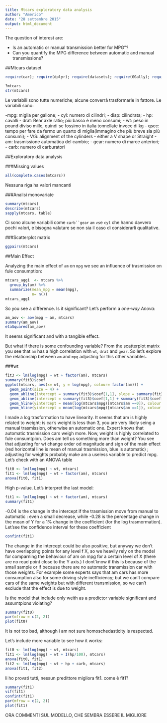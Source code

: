 ```yaml
---
title: Mtcars exploratory data analysis
author: "Americo"
date: "28 settembre 2015"
output: html_document
---
```

The question of interest are:

- Is an automatic or manual transmission better for MPG”?
- Can you quantify the MPG difference between automatic and manual transmissions?

##Mtcars dataset

```r
require(car); require(dplyr); require(datasets); require(GGally); require(psych); require(tidyr); require(ggplot2); require(lsr)
```

```r
?mtcars
str(mtcars)
```

Le variabili sono tutte numeriche; alcune converrà trasformarle in fattore.
Le variabili sono:

-mpg: miglia per gallone;
- cyl: numero di cilindri;
- disp: cilindrata;
- hp: cavalli
- drat: Rear axle ratio; più basso è meno consumi;
- wt: peso in pound diviso mille, quindi se fossimo in italia tonnellate invece di kg
- qsec: tempo per fare da fermo un quarto di miglia(immagino che più breve sia più consumi);
- V/S: alignment of the cylinders - either a V shape or Straight
- am: trasmissione automatica del cambio;
- gear: numero di marce anteriori;
- carb: numero di carburatori

##Exploratory data analysis

###Missing values

```r
all(complete.cases(mtcars))
```

Nessuna riga ha valori mancanti

###Analisi monovariate

```r
summary(mtcars)
describe(mtcars)
sapply(mtcars, table)
```

Ci sono alcune variabili come `carb``gear` `am` `vs`e `cyl` che hanno davvero pochi valori, e bisogna valutare se non sia il caso di considerarli qualitative. 

###Scatterplot matrix

```r
ggpairs(mtcars)
```
##Main Effect

Analyzing the main effect of `am` on `mpg` we see an influence of trasmission on fule consumption:

```r
mtcars_agg1  <- mtcars %>%
  group_by(am) %>%
  summarize(mean_mpg = mean(mpg),
            n= n())
mtcars_agg1
```

So you see a difference. Is it significant? Let's perform a *one-way Anova*:

```r
am_aov <- aov(mpg ~ am, mtcars)
summary(am_aov)
etaSquared(am_aov)
```

It seems significant and with a tangible effect.

But what if there is some confounding variable? From the scatterplot matrix you see that `am` has a high correlation with `wt`, `drat` and `gear`. So let's explore the relationship between `am` and `mpg` adjusting for this other variables.

###wt
```r
fit3 <- lm(log(mpg) ~ wt + factor(am), mtcars)
summary(fit3)$coef
ggplot(mtcars, aes(x= wt, y = log(mpg), colour= factor(am))) +
  geom_point(size = 4) + 
  geom_abline(intercept = summary(fit3)$coef[1,1], slope = summary(fit3)$coef[2,1], colour = "red") + 
  geom_abline(intercept = summary(fit3)$coef[1,1] + summary(fit3)$coef[3,1], slope = summary(fit3)$coef[2,1], colour = "blue") + 
  geom_hline(yintercept = mean(log(mtcars$mpg)[mtcars$am ==0]), colour = "red") +
  geom_hline(yintercept = mean(log(mtcars$mpg)[mtcars$am ==1]), colour = "blue")
```

I made a log trasformation to have linearity. It seems that am is highly related to weight: is car's weight is less than 3, you are very likely seing a manual trasmission, otherwise an automatic one. Expert knows that automatic trasmission cars weigh more. Now, weight is highly correlated to fule consumtpion. Does am tell us something more than weight? You see that adjusting for wt change order od magnitude and sign of the main effect (red horizontal line is mean of manual trasmission, blue is automatic)
; adjusting for weights probably make am a useless variable to predict mpg. Let's check with an ANOVA table

```r
fit0 <- lm(log(mpg) ~ wt, mtcars)
fit1 <- lm(log(mpg) ~ wt + factor(am), mtcars)
anova(fit0, fit1)
```

High p-value.
Let's interpret the last model:

```r
fit1 <- lm(log(mpg) ~ wt + factor(am), mtcars)
summary(fit1)
```

-0.04 is the change in the intercept if the trasmission move from manual to automatic : even a small decrease, while -0.28 is the percentage change in the mean of Y for a 1% change in the coefficient (for the log trasmormation). Let'see the confidence interval for these coefficient

```r
confint(fit1)
```

The change in the intercept could be also positive, but anyway we don't have overlapping points for any level f X, so we heavily rely on the model for comparning the behaviour of am on mpg for a certain level of X (there are no read point close to the Y axis.) I dont'know if this is because of the small sample or if because there are no automatic transmission car with those weights. For example some experts says that am cars has more consumption also for some driving style inefficiency; but we can't compare cars of the same weights but with different transmission, so we can't exclude that the effect is due to weight. 

Is the model that include only weith as a predictor variable significant and assumtpions violating?

```r
summary(fit0)
par(mfrow = c(2, 2))
plot(fit0)
```

It is not too bad, although i am not sure homoschedasticity is respected.

Let's include more variable to see how it works:

```r
fit0 <- lm(log(mpg) ~ wt, mtcars)
fit1 <- lm(log(mpg) ~ wt + I(hp/100), mtcars)
anova(fit0, fit1)
fit2 <- lm(log(mpg) ~ wt + hp + carb, mtcars)
anova(fit1, fit2)
```

li ho provati tutti, nessun predittore migliora fit1. come è fit1?

```r
summary(fit1)
vif(fit1)
confint(fit1)
par(mfrow = c(2, 2))
plot(fit1)
```

ORA COMMENTI SUL MODELLO, CHE SEMBRA ESSERE IL MIGLIORE

